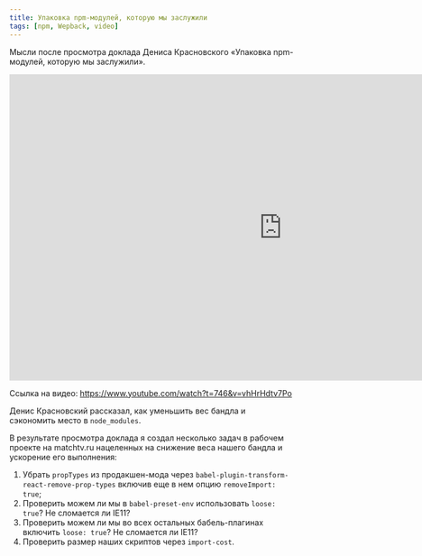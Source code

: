 ```yaml
---
title: Упаковка npm-модулей, которую мы заслужили
tags: [npm, Wepback, video]
---
```


Мысли после просмотра доклада Дениса Красновского «Упаковка npm-модулей, которую мы заслужили».

<!--truncate-->

<div class="video">
    <iframe width="966" height="543" src="https://www.youtube.com/embed/vhHrHdtv7Po?start=746" frameborder="0" allow="accelerometer; autoplay; encrypted-media; gyroscope; picture-in-picture" allowfullscreen></iframe>
</div>

Ссылка на видео: https://www.youtube.com/watch?t=746&v=vhHrHdtv7Po

Денис Красновский рассказал, как уменьшить вес бандла и сэкономить место в `node_modules`.

В результате просмотра доклада я создал несколько задач в рабочем проекте на matchtv.ru нацеленных на снижение веса нашего бандла и ускорение его выполнения:

1. Убрать `propTypes` из продакшен-мода через `babel-plugin-transform-react-remove-prop-types` включив еще в нем опцию `removeImport: true`;
2. Проверить можем ли мы в `babel-preset-env` использовать `loose: true`? Не сломается ли IE11?
3. Проверить можем ли мы во всех остальных бабель-плагинах включить `loose: true`? Не сломается ли IE11?
4. Проверить размер наших скриптов через `import-cost`.
